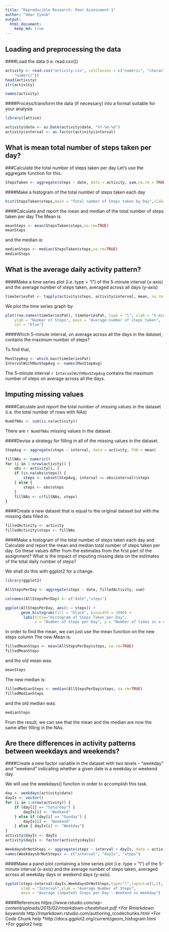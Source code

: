 ```yaml
---
title: "Reproducible Research: Peer Assessment 1"
author: "Umar Iyoob" 
output: 
  html_document:
    keep_md: true
---
```



## Loading and preprocessing the data

####Load the data (i.e. read.csv())
```r
activity <- read.csv("activity.csv", colClasses = c("numeric", "character", 
    "numeric"))
head(activity)
str(activity)
```

```r
names(activity)
```

####Process/transform the data (if necessary) into a format suitable for your analysis
```r
library(lattice)

activity$date <- as.Date(activity$date, "%Y-%m-%d")
activity$interval <- as.factor(activity$interval)
```

## What is mean total number of steps taken per day?

###Calculate the total number of steps taken per day
Let's use the aggregate function for this.
```r
StepsTaken <- aggregate(steps ~ date, data = activity, sum,na.rm = TRUE)
```

####Make a histogram of the total number of steps taken each day
```r
hist(StepsTaken$steps,main = "Total number of Steps taken by Day",xlab="Steps",ylab = "Days", col="blue")
```

####Calculate and report the mean and median of the total number of steps taken per day
The Mean is:
```r
meanSteps <- mean(StepsTaken$steps,na.rm=TRUE)
meanSteps
```

and the median is:
```r
medianSteps <- median(StepsTaken$steps,na.rm=TRUE)
medianSteps
```


## What is the average daily activity pattern?

####Make a time series plot (i.e. type = "l") of the 5-minute interval (x-axis) and the average number of steps taken, averaged across all days (y-axis)
```r
timeSeriesPat <- tapply(activity$steps, activity$interval, mean, na.rm = TRUE)
```

We plot the time series graph by:
```r
plot(row.names(timeSeriesPat), timeSeriesPat, type = "l", xlab = "5-min interval", 
    ylab = "Number of Steps", main = "Average number of steps taken", 
    col = "blue")
```

####Which 5-minute interval, on average across all the days in the dataset, contains the maximum number of steps?

To find that, 
```r
MaxStepAvg <- which.max(timeSeriesPat)
IntervalWithMaxStepAvg <- names(MaxStepAvg)
```

The 5-minute interval `r IntervalWithMaxStepAvg` contains the maximum number of steps on average across all the days.

## Imputing missing values

####Calculate and report the total number of missing values in the dataset (i.e. the total number of rows with NAs)
```r
NumOfNAs <- sum(is.na(activity))
```

There are `r NumOfNAs` missing values in the dataset.

####Devise a strategy for filling in all of the missing values in the dataset.
```r
StepAvg <- aggregate(steps ~ interval, data = activity, FUN = mean)

fillNAs <- numeric()
for (i in 1:nrow(activity)) {
    obs <- activity[i, ]
    if (is.na(obs$steps)) {
        steps <- subset(StepAvg, interval == obs$interval)$steps
    } else {
        steps <- obs$steps
    }
    fillNAs <- c(fillNAs, steps)
}
```

####Create a new dataset that is equal to the original dataset but with the missing data filled in.
```r
filledActivity <- activity
filledActivity$steps <- fillNAs
```

####Make a histogram of the total number of steps taken each day and Calculate and report the mean and median total number of steps taken per day. Do these values differ from the estimates from the first part of the assignment? What is the impact of imputing missing data on the estimates of the total daily number of steps?

We shall do this with ggplot2 for a change.

```r
library(ggplot2)

AllStepsPerDay <- aggregate(steps ~ date, filledActivity, sum)

colnames(AllStepsPerDay) <- c("date","steps")

ggplot(AllStepsPerDay, aes(x = steps)) + 
       geom_histogram(fill = "black", binwidth = 1000) + 
        labs(title="Histogram of Steps Taken per Day", 
             x = "Number of Steps per Day", y = "Number of times in a day(Count)") + theme_bw()
```

In order to find the mean, we can just use the mean function on the new steps column
The new Mean is:
```r
filledMeanSteps <- mean(AllStepsPerDay$steps, na.rm=TRUE)
filledMeanSteps
```
and the old mean was:
```r
meanSteps
```

The new median is:
```r
filledMedianSteps <- median(AllStepsPerDay$steps, na.rm=TRUE)
filledMedianSteps
```
and the old median was:
```r
medianSteps
```

From the result, we can see that the mean and the median are now the same after filling in the NAs.




## Are there differences in activity patterns between weekdays and weekends?

####Create a new factor variable in the dataset with two levels - "weekday" and "weekend" indicating whether a given date is a weekday or weekend day.

We will use the weekdays() function in order to accomplish this task.

```r
day <- weekdays(activity$date)
dayIs <- vector()
for (i in 1:nrow(activity)) {
    if (day[i] == "Saturday") {
        dayIs[i] <- "Weekend"
    } else if (day[i] == "Sunday") { 
        dayIs[i] <- "Weekend"
    } else { dayIs[i] <- "Weekday"}
}
activity$dayIs <- dayIs
activity$dayIs <- factor(activity$dayIs)

WeekdaysOrNotSteps <- aggregate(steps ~ interval + dayIs, data = activity, mean)
names(WeekdaysOrNotSteps) <- c("interval", "dayIs", "steps")
```

####Make a panel plot containing a time series plot (i.e. type = "l") of the 5-minute interval (x-axis) and the average number of steps taken, averaged across all weekday days or weekend days (y-axis).
```r

xyplot(steps~interval|dayIs,WeekdaysOrNotSteps,type="l",layout=c(1,2),
       xlab = "Interval",ylab = "Average Number of Steps",
       main = "Average (imputed) Steps per Day - Weekend vs Weekday")
```

####References
*https://www.rstudio.com/wp-content/uploads/2015/02/rmarkdown-cheatsheet.pdf
  +For Rmarkdown keywords
*http://rmarkdown.rstudio.com/authoring_rcodechunks.html
  +For Code Chunk help
*http://docs.ggplot2.org/current/geom_histogram.html
  +For ggplot2 help